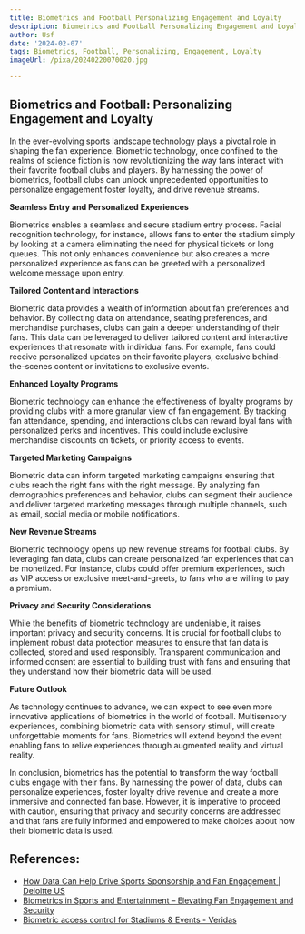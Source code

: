 ```yaml
---
title: Biometrics and Football Personalizing Engagement and Loyalty
description: Biometrics and Football Personalizing Engagement and Loyalty
author: Usf
date: '2024-02-07'
tags: Biometrics, Football, Personalizing, Engagement, Loyalty
imageUrl: /pixa/20240220070020.jpg

---
```

## Biometrics and Football:  Personalizing Engagement  and Loyalty

In the ever-evolving sports landscape technology plays a pivotal role in shaping the fan  experience.  Biometric technology, once confined to the realms of science fiction  is now revolutionizing the way fans interact with their favorite football clubs and players. By harnessing the power of biometrics, football clubs can unlock unprecedented opportunities to personalize engagement foster loyalty, and drive revenue streams.

**Seamless Entry and Personalized  Experiences**

Biometrics enables a seamless  and secure stadium  entry process. Facial recognition technology, for instance, allows fans to enter the stadium simply by looking at a camera eliminating the need for physical tickets or long queues. This not only enhances convenience but also creates a more personalized experience as fans can be greeted with a personalized welcome message upon entry.

**Tailored Content and Interactions**

Biometric data provides a wealth of information about fan preferences and behavior. By collecting data on attendance, seating preferences, and merchandise  purchases, clubs can gain  a deeper  understanding of their fans. This data  can  be leveraged to deliver tailored content  and interactive experiences  that resonate with individual  fans. For example, fans could receive personalized updates on their favorite players, exclusive behind-the-scenes content or invitations to exclusive events.

**Enhanced  Loyalty Programs**

Biometric technology can enhance the effectiveness of loyalty programs by providing clubs with a more  granular view of fan engagement. By tracking fan attendance, spending, and interactions clubs can reward  loyal fans with personalized perks and incentives. This could include exclusive merchandise discounts on tickets, or  priority  access to  events.

**Targeted Marketing Campaigns**

Biometric  data can inform targeted marketing campaigns ensuring that clubs reach the right fans with the right message. By analyzing fan  demographics preferences  and behavior, clubs can segment  their audience  and deliver targeted marketing messages  through multiple channels, such as email, social media or mobile notifications.

**New Revenue Streams**

Biometric technology opens  up  new revenue  streams for football clubs. By leveraging fan  data,  clubs can create personalized fan experiences that can be monetized. For instance, clubs could offer premium experiences, such as VIP access or exclusive meet-and-greets,  to fans who are willing to pay a premium.

**Privacy and  Security Considerations**

While the benefits of biometric technology are undeniable, it raises  important privacy and security concerns. It  is crucial  for football clubs to implement  robust data protection measures to ensure that fan data is collected, stored and used responsibly. Transparent communication and informed consent  are essential to building  trust with fans and ensuring that they understand how  their biometric data will be used.

**Future Outlook**

As technology continues to advance, we can expect to see even more innovative applications of  biometrics  in the world of football. Multisensory experiences, combining biometric data with sensory stimuli, will create unforgettable moments for fans.  Biometrics will extend beyond the event enabling fans to relive experiences through augmented reality and virtual reality.

In conclusion, biometrics has the potential to transform the way  football  clubs engage with their fans. By harnessing the power of data,  clubs can personalize  experiences, foster loyalty drive revenue and create a more immersive and connected  fan  base. However, it is imperative to proceed with  caution, ensuring that privacy and security concerns are addressed and that fans  are fully informed and empowered to make choices about how their biometric data is used.

## References:
- [How Data Can Help Drive Sports Sponsorship and Fan Engagement | Deloitte US](https://www2.deloitte.com/us/en/pages/consumer-business/articles/fan-engagement-analytics-improve-fan-experiences.html)
- [Biometrics in Sports and Entertainment – Elevating Fan Engagement and Security](https://worldoverviewers.com/biometrics-technology-in-sports-and-entertainment-elevating-fan-engagement-and-security/)
- [Biometric access control for Stadiums & Events - Veridas](https://veridas.com/en/sports-events/)
